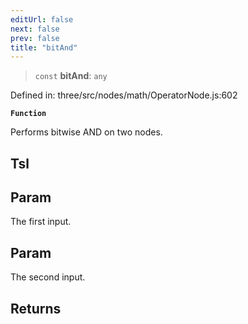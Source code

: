 ```yaml
---
editUrl: false
next: false
prev: false
title: "bitAnd"
---
```


> `const` **bitAnd**: `any`

Defined in: three/src/nodes/math/OperatorNode.js:602

**`Function`**

Performs bitwise AND on two nodes.

## Tsl

## Param

The first input.

## Param

The second input.

## Returns
